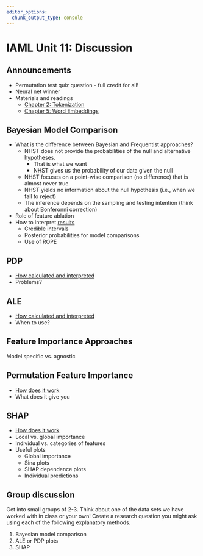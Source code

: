 ```yaml
---
editor_options: 
  chunk_output_type: console
---
```


# IAML Unit 11: Discussion

## Announcements

- Permutation test quiz question - full credit for all!
- Neural net winner
- Materials and readings
  - [Chapter 2: Tokenization](https://smltar.com/tokenization.html)
  - [Chapter 5: Word Embeddings](https://smltar.com/embeddings.html)

## Bayesian Model Comparison

- What is the difference between Bayesian and Frequentist approaches?
  - NHST does not provide the probabilities of the null and alternative hypotheses.
    - That is what we want
    - NHST gives us the probability of our data given the null
  - NHST focuses on a point-wise comparison (no difference) that is almost never true.
  - NHST yields no information about the null hypothesis (i.e., when we fail to reject)
  - The inference depends on the sampling and testing intention (think about Bonferonni correction)
  
- Role of feature ablation
- How to interpret [results](https://jjcurtin.github.io/book_iaml/l11_explanation.html#bayesian-estimation-for-model-comparisons)
  - Credible intervals
  - Posterior probabilities for model comparisons
  - Use of ROPE

## PDP

- [How calculated and interpreted](https://christophm.github.io/interpretable-ml-book/pdp.html)
- Problems?

## ALE

- [How calculated and interpreted](https://christophm.github.io/interpretable-ml-book/ale.html)
- When to use?

## Feature Importance Approaches

Model specific vs. agnostic

## Permutation Feature Importance

- [How does it work](https://jjcurtin.github.io/book_iaml/l11_explanation.html#permutation-feature-importance)
- What does it give you

## SHAP

- [How does it work](https://christophm.github.io/interpretable-ml-book/shapley.html#general-idea)
- Local vs. global importance
- Individual vs. categories of features
- Useful plots
  - Global importance
  - Sina plots
  - SHAP dependence plots
  - Individual predictions

## Group discussion 

Get into small groups of 2-3. Think about one of the data sets we have worked with in class or your own! Create a research question you might ask using each of the following explanatory methods.

1. Bayesian model comparison
2. ALE or PDP plots
3. SHAP